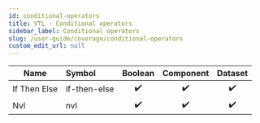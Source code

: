 ```yaml
---
id: conditional-operators
title: VTL - Conditional operators
sidebar_label: Conditional operators
slug: /user-guide/coverage/conditional-operators
custom_edit_url: null
---
```


| Name         | Symbol       |      Boolean       |     Component      |      Dataset       |
| ------------ | :----------- | :----------------: | :----------------: | :----------------: |
| If Then Else | if-then-else | :heavy_check_mark: | :heavy_check_mark: | :heavy_check_mark: |
| Nvl          | nvl          | :heavy_check_mark: | :heavy_check_mark: | :heavy_check_mark: |
